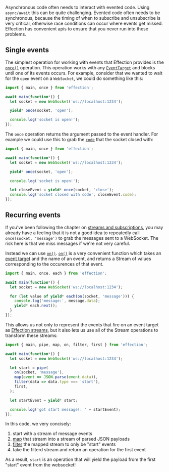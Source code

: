 Asynchronous code often needs to interact with evented code. Using
`async/await` this can be quite challenging. Evented code often needs
to be synchronous, because the timing of when to subscribe and
unsubscribe is very critical, otherwise race conditions can occur
where events get missed. Effection has convenient apis to ensure that you never
run into these problems.

## Single events

The simplest operation for working with events that Effection provides
is the [`once()`][once] operation.  This operation works with any
[`EventTarget`][event-target] and blocks until one of its events
occurs. For example, consider that we wanted to wait for the `open`
event on a `WebSocket`, we could do something like this:

``` javascript
import { main, once } from 'effection';

await main(function*() {
  let socket = new WebSocket('ws://localhost:1234');

  yield* once(socket, 'open');

  console.log('socket is open!');
});
```

The `once` operation returns the argument passed to the event handler. For
example we could use this to grab the [`code`][wscode] that the socket closed
with:

``` javascript
import { main, once } from 'effection';

await main(function*() {
  let socket = new WebSocket('ws://localhost:1234');

  yield* once(socket, 'open');

  console.log('socket is open!');

  let closeEvent = yield* once(socket, 'close');
  console.log('socket closed with code', closeEvent.code);
});
```

## Recurring events

If you've been following the chapter on [streams and
subscriptions](./collections), you may already have a feeling that it
is not a good idea to repeatedly call `once(socket, 'message')` to
grab the messages sent to a WebSocket. The risk here is that we miss
messages if we're not very careful.

Instead we can use [`on()`][on]. [`on()`][on] is a very convenient
function which takes an [event target][event-target] and the name of
an event, and returns a Stream of values corresponding to the occurences of
that event.

``` javascript
import { main, once, each } from 'effection';

await main(function*() {
  let socket = new WebSocket('ws://localhost:1234');

  for (let value of yield* each(on(socket, 'message'))) {
    console.log('message:', message.data);
    yield* each.next();
  }
});
```

This allows us not only to represent the events that fire on an event
target as [Effection streams](./collections), but it also lets us use
all of the Stream operations to transform these streams:

``` javascript
import { main, pipe, map, on, filter, first } from 'effection';

await main(function*() {
  let socket = new WebSocket('ws://localhost:1234');

  let start = pipe(
    on(socket, 'message'),
    map(event => JSON.parse(event.data)),
    filter(data => data.type === 'start'),
    first,
  );

  let startEvent = yield* start;

  console.log('got start message!: ' + startEvent);
});
```

In this code, we very concisely:

1. start with a stream of message events
2. [map][map] that stream into a stream of parsed JSON payloads
3. [filter][filter] the mapped stream to only be "start" events
4. take the filterd stream and return an operation for the first event

As a result, `start` is an operation that will yield the payload from the first
"start" event from the websocket!

[wscode]: https://developer.mozilla.org/en-US/docs/Web/API/CloseEvent
[childprocess]: https://nodejs.org/api/child_process.html#child_process_class_childprocess
[once]: https://deno.land/x/effection/mod.ts?s=once
[on]: https://deno.land/x/effection/mod.ts?s=on
[map]: https://deno.land/x/effection/mod.ts?s=map
[filter]: https://deno.land/x/effection/mod.ts?s=filter
[event-target]: https://developer.mozilla.org/en-US/docs/Web/API/EventTarget
